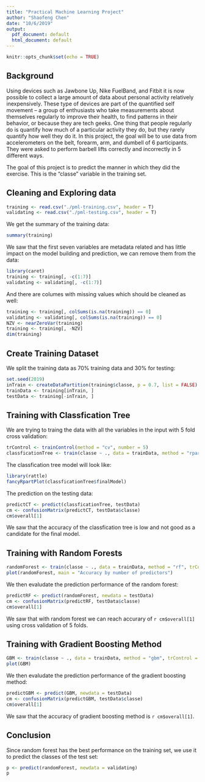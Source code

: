 ```yaml
---
title: "Practical Machine Learning Project"
author: "Shaofeng Chen"
date: "10/6/2019"
output:
  pdf_document: default
  html_document: default
---
```


```r
knitr::opts_chunk$set(echo = TRUE)
```

## Background

Using devices such as Jawbone Up, Nike FuelBand, and Fitbit it is now possible to collect a large amount of data about personal activity relatively inexpensively. These type of devices are part of the quantified self movement – a group of enthusiasts who take measurements about themselves regularly to improve their health, to find patterns in their behavior, or because they are tech geeks. One thing that people regularly do is quantify how much of a particular activity they do, but they rarely quantify how well they do it. In this project, the goal will be to use data from accelerometers on the belt, forearm, arm, and dumbell of 6 participants. They were asked to perform barbell lifts correctly and incorrectly in 5 different ways.

The goal of this project is to predict the manner in which they did the exercise. This is the "classe" variable in the training set.

## Cleaning and Exploring data

```r
training <- read.csv("./pml-training.csv", header = T)
validating <- read.csv("./pml-testing.csv", header = T)
```

We get the summary of the training data:
```r
summary(training)
```
We saw that the first seven variables are metadata related and has little impact on the model building and prediction, we can remove them from the data:
```r
library(caret)
training <- training[, -c(1:7)]
validating <- validating[, -c(1:7)]
```
And there are columes with missing values which should be cleaned as well:
```r
training <- training[, colSums(is.na(training)) == 0]
validating <- validating[, colSums(is.na(training)) == 0]
NZV <- nearZeroVar(training)
training <- training[, -NZV]
dim(training)
```

## Create Training Dataset

We split the training data as 70% training data and 30% for testing:
```r
set.seed(2019)
inTrain <- createDataPartition(training$classe, p = 0.7, list = FALSE)
trainData <- training[inTrain, ]
testData <- training[-inTrain, ]
```

## Training with Classfication Tree

We are trying to traing the data with all the variables in the input with 5 fold cross validation:
```r
trControl <- trainControl(method = "cv", number = 5)
classficationTree <- train(classe ~ ., data = trainData, method = "rpart", trControl = trControl)
```

The classfication tree model will look like:
```r
library(rattle)
fancyRpartPlot(classficationTree$finalModel)
```

The prediction on the testing data:
```r
predictCT <- predict(classficationTree, testData)
cm <- confusionMatrix(predictCT, testData$classe)
cm$overall[1]  
```

We saw that the accuracy of the classfication tree is low and not good as a candidate for the final model.

## Training with Random Forests

```r
randomForest <- train(classe ~ ., data = trainData, method = "rf", trControl = trControl, verbose = FALSE)
plot(randomForest, main = "Accuracy by number of predictors")
```

We then evaludate the prediction performance of the random forest:
```r
predictRF <- predict(randomForest, newdata = testData)
cm <- confusionMatrix(predictRF, testData$classe)
cm$overall[1]
```
We saw that with random forest we can reach accurary of `r cm$overall[1]` using cross validation of 5 folds.

## Training with Gradient Boosting Method

```r
GBM <- train(classe ~ ., data = trainData, method = "gbm", trControl = trControl, verbose = FALSE)
plot(GBM)
```

We then evaludate the prediction performance of the gradient boosting method:
```r
predictGBM <- predict(GBM, newdata = testData)
cm <- confusionMatrix(predictGBM, testData$classe)
cm$overall[1]
```
We saw that the accuracy of gradient boosting method is `r cm$overall[1]`.

## Conclusion
Since random forest has the best performance on the training set, we use it to predict the classes of the test set:
```r
p <- predict(randomForest, newdata = validating)
p
```